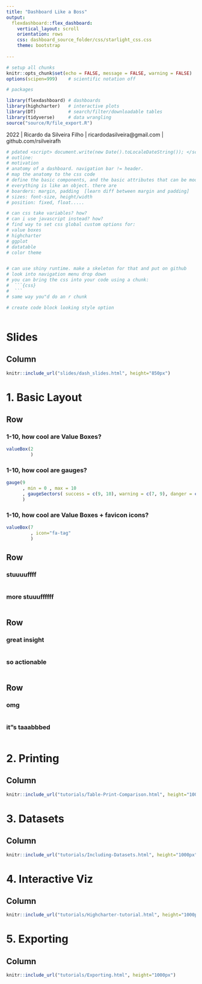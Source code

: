 ```yaml
---
title: "Dashboard Like a Boss"
output: 
  flexdashboard::flex_dashboard:
    vertical_layout: scroll
    orientation: rows
    css: dashboard_source_folder/css/starlight_css.css
    theme: bootstrap
    
---
```


```r

# setup all chunks
knitr::opts_chunk$set(echo = FALSE, message = FALSE, warning = FALSE)
options(scipen=999)    # scientific notation off

# packages

library(flexdashboard) # dashboards
library(highcharter)   # interactive plots
library(DT)            # search/filter/downloadable tables
library(tidyverse)     # data wrangling
source("source/R/file_export.R")

```

<div class="footer">
  <p> 2022 | Ricardo da Silveira Filho | ricardodasilveira@gmail.com | github.com/rsilveirafh </p>
</div>
  
  
```r
# pdated <script> document.write(new Date().toLocaleDateString()); </script> 
# outline:
# motivation
# anatomy of a dashboard. navigation bar != header. 
# map the anatomy to the css code
# define the basic components, and the basic attributes that can be modified.
# everything is like an object. there are 
# boarders: margin, padding  [learn diff between margin and padding]
# sizes: font-size, height/width
# position: fixed, float.....

# can css take variables? how?
# can i use javascript instead? how?
# find way to set css global custom options for:
# value boxes
# highcharter
# ggplot
# datatable
# color theme


# can use shiny runtime. make a skeleton for that and put on github
# look into navigation menu drop down
# you can bring the css into your code using a chunk:
#  ```{css}
#  ```
# same way you"d do an r chunk

# create code block looking style option
```


```r


```


Slides {data-orientation="columns"}
=====================================

Column {data-height=800}
-------------------------------------

```r
knitr::include_url("slides/dash_slides.html", height="850px")
```
 

1. Basic Layout
=====================================

Row {data-height=175}
-------------------------------------


### 1-10, how cool are Value Boxes?
```r

valueBox(2
         )
```


### 1-10, how cool are gauges?
```r

gauge(9 
      , min = 0 , max = 10
      , gaugeSectors( success = c(9, 10), warning = c(7, 9), danger = c(0, 7))
      )

```

### 1-10, how cool are Value Boxes + favicon icons?
```r

valueBox(7
         , icon="fa-tag"
         )

```

Row {data-height=300}
-------------------------------------
### stuuuuffff

```r





```

### more stuuuffffff

```r


```








Row {data-height=300}
-------------------------------------

### great insight


```r

```


### so actionable
```r

```




Row {data-height=1000, .tabset}
-------------------------------------
### omg

```r

          

```

### it"s taaabbbed

```r

          
          

```






2. Printing {data-orientation="columns"}
=====================================

Column {data-height=1000}
-------------------------------------

```r
knitr::include_url("tutorials/Table-Print-Comparison.html", height="1000px")
```
 

3. Datasets {data-orientation="columns"}
=====================================

Column {data-height=1000}
-------------------------------------

```r
knitr::include_url("tutorials/Including-Datasets.html", height="1000px")
```

4. Interactive Viz {data-orientation="columns"}
=====================================

Column {data-height=1000}
-------------------------------------

```r
knitr::include_url("tutorials/Highcharter-tutorial.html", height="1000px")
```
  

 
5. Exporting
=====================================

Column {data-height=1000}
-------------------------------------

```r
knitr::include_url("tutorials/Exporting.html", height="1000px")
```
  
